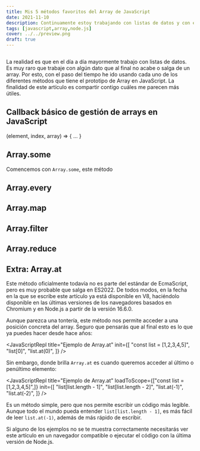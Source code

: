 ```yaml
---
title: Mis 5 métodos favoritos del Array de JavaScript
date: 2021-11-10
description: Continuamente estoy trabajando con listas de datos y con el tiempo he acabado descubriendo formas de trabajar con los arrays en JavaScript que molan mucho. En este artículo te muestro mis 5 métodos favoritos del Array de JavaScript.
tags: [javascript,array,node.js]
cover: ../../preview.png
draft: true
---
```


```toc
```

La realidad es que en el día a día mayormente trabajo con listas de datos. Es muy raro que trabaje con algún dato que al final no acabe o salga de un array. Por esto, con el paso del tiempo he ido usando cada uno de los diferentes métodos que tiene el prototipo de Array en JavaScript. La finalidad de este artículo es compartir contigo cuáles me parecen más útiles.

## Callback básico de gestión de arrays en JavaScript

(element, index, array) => { ... }

## Array.some

Comencemos con `Array.some`, este método

## Array.every
## Array.map
## Array.filter
## Array.reduce

## Extra: Array.at

Este método oficialmente todavía no es parte del estándar de EcmaScript, pero es muy probable que salga en ES2022. De todos modos, en la fecha en la que se escribe este artículo ya está disponible en V8, haciéndolo disponible en las últimas versiones de los navegadores basados en Chromium y en Node.js a partir de la versión 16.6.0.

Aunque parezca una tontería, este método nos permite acceder a una posición concreta del array. Seguro que pensarás que al final esto es lo que ya puedes hacer desde hace años:

<JavaScriptRepl
  title="Ejemplo de Array.at"
  init={[
    "const list = [1,2,3,4,5]",
    "list[0]",
    "list.at(0)",
  ]}
/>

Sin embargo, donde brilla `Array.at` es cuando queremos acceder al último o penúltimo elemento:

<JavaScriptRepl
  title="Ejemplo de Array.at"
  loadToScope={["const list = [1,2,3,4,5]",]}
  init={[
    "list[list.length - 1]",
    "list[list.length - 2]",
    "list.at(-1)",
    "list.at(-2)",
  ]}
/>

Es un método simple, pero que nos permite escribir un código más legible. Aunque todo el mundo pueda entender `list[list.length - 1]`, es más fácil de leer `list.at(-1)`, además de más rápido de escribir.

Si alguno de los ejemplos no se te muestra correctamente necesitarás ver este artículo en un navegador compatible o ejecutar el código con la última versión de Node.js.
